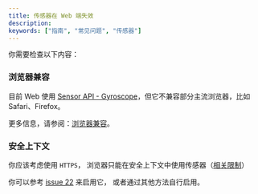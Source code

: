 ```yaml
---
title: 传感器在 Web 端失效
description:
keywords: ["指南", "常见问题", "传感器"]
---
```


你需要检查以下内容：

### 浏览器兼容

目前 Web 使用 [Sensor API - Gyroscope][]，但它不兼容部分主流浏览器，比如 Safari、Firefox。

更多信息，请参阅：[浏览器兼容][Gyroscope browser compatibility]。

### 安全上下文

你应该考虑使用 `HTTPS`，
浏览器只能在安全上下文中使用传感器（[相关限制][Secure contexts relevant limitations]）

你可以参考 [issue 22][] 来启用它，
或者通过其他方法自行启用。

[Gyroscope browser compatibility]: https://developer.mozilla.org/en-US/docs/Web/API/Sensor_APIs#browser_compatibility
[Sensor API - Gyroscope]: https://developer.mozilla.org/en-US/docs/Web/API/Gyroscope
[Secure contexts relevant limitations]: https://developer.mozilla.org/en-US/docs/Web/API/Gyroscope#:~:text=Secure%20context%3A%20This%20feature%20is%20available%20only%20in%20secure%20contexts%20(HTTPS)%2C%20in%20some%20or%20all%20supporting%20browsers.
[issue 22]: https://github.com/fluttercandies/flutter_tilt/issues/22#issuecomment-2713822610
